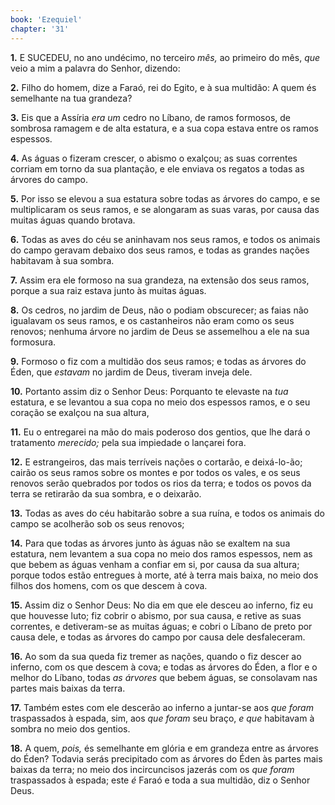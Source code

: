```yaml
---
book: 'Ezequiel'
chapter: '31'
---
```


**1.** E SUCEDEU, no ano undécimo, no terceiro *mês,* ao primeiro do mês, *que* veio a mim a palavra do Senhor, dizendo:

**2.** Filho do homem, dize a Faraó, rei do Egito, e à sua multidão: A quem és semelhante na tua grandeza?

**3.** Eis que a Assíria *era um* cedro no Líbano, de ramos formosos, de sombrosa ramagem e de alta estatura, e a sua copa estava entre os ramos espessos.

**4.** As águas o fizeram crescer, o abismo o exalçou; as suas correntes corriam em torno da sua plantação, e ele enviava os regatos a todas as árvores do campo.

**5.** Por isso se elevou a sua estatura sobre todas as árvores do campo, e se multiplicaram os seus ramos, e se alongaram as suas varas, por causa das muitas águas quando brotava.

**6.** Todas as aves do céu se aninhavam nos seus ramos, e todos os animais do campo geravam debaixo dos seus ramos, e todas as grandes nações habitavam à sua sombra.

**7.** Assim era ele formoso na sua grandeza, na extensão dos seus ramos, porque a sua raiz estava junto às muitas águas.

**8.** Os cedros, no jardim de Deus, não o podiam obscurecer; as faias não igualavam os seus ramos, e os castanheiros não eram como os seus renovos; nenhuma árvore no jardim de Deus se assemelhou a ele na sua formosura.

**9.** Formoso o fiz com a multidão dos seus ramos; e todas as árvores do Éden, que *estavam* no jardim de Deus, tiveram inveja dele.

**10.** Portanto assim diz o Senhor Deus: Porquanto te elevaste na *tua* estatura, e se levantou a sua copa no meio dos espessos ramos, e o seu coração se exalçou na sua altura,

**11.** Eu o entregarei na mão do mais poderoso dos gentios, que lhe dará o tratamento *merecido;* pela sua impiedade o lançarei fora.

**12.** E estrangeiros, das mais terríveis nações o cortarão, e deixá-lo-ão; cairão os seus ramos sobre os montes e por todos os vales, e os seus renovos serão quebrados por todos os rios da terra; e todos os povos da terra se retirarão da sua sombra, e o deixarão.

**13.** Todas as aves do céu habitarão sobre a sua ruína, e todos os animais do campo se acolherão sob os seus renovos;

**14.** Para que todas as árvores junto às águas não se exaltem na sua estatura, nem levantem a sua copa no meio dos ramos espessos, nem as que bebem as águas venham a confiar em si, por causa da sua altura; porque todos estão entregues à morte, até à terra mais baixa, no meio dos filhos dos homens, com os que descem à cova.

**15.** Assim diz o Senhor Deus: No dia em que ele desceu ao inferno, fiz eu que houvesse luto; fiz cobrir o abismo, por sua causa, e retive as suas correntes, e detiveram-se as muitas águas; e cobri o Líbano de preto por causa dele, e todas as árvores do campo por causa dele desfaleceram.

**16.** Ao som da sua queda fiz tremer as nações, quando o fiz descer ao inferno, com os que descem à cova; e todas as árvores do Éden, a flor e o melhor do Líbano, todas *as árvores* que bebem águas, se consolavam nas partes mais baixas da terra.

**17.** Também estes com ele descerão ao inferno a juntar-se aos *que foram* traspassados à espada, sim, aos *que foram* seu braço, *e que* habitavam à sombra no meio dos gentios.

**18.** A quem, *pois,* és semelhante em glória e em grandeza entre as árvores do Éden? Todavia serás precipitado com as árvores do Éden às partes mais baixas da terra; no meio dos incircuncisos jazerás com os *que foram* traspassados à espada; este *é* Faraó e toda a sua multidão, diz o Senhor Deus.